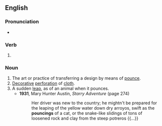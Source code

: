 ==English==

===Pronunciation===
* {{IPA|/ˈpaʊnsɪŋ/|lang=en}}

===Verb===
{{head|en|present participle}}

# {{present participle of|pounce|lang=en|nocat=1}}

===Noun===
{{en-noun}}

# The art or practice of transferring a design by means of [[pounce]].
# [[decorative|Decorative]] [[perforation]] of [[cloth]].
# A sudden [[leap]], as of an animal when it pounces.
#* '''1931''', Mary Hunter Austin, ''Starry Adventure'' (page 274)
#*: Her driver was new to the country; he mightn't be prepared for the leaping of the yellow water down dry arroyos, swift as the '''pouncings''' of a cat, or the snake-like slidings of tons of loosened rock and clay from the steep potreros {{...}}